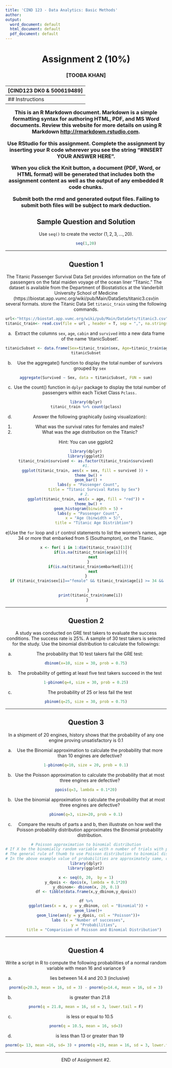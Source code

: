 ---
title: 'CIND 123 - Data Analytics: Basic Methods'
author: 
output:
  word_document: default
  html_document: default
  pdf_document: default
---
<center> <h1> Assignment 2 (10%) </h1> </center>
<center>  <h3> [TOOBA KHAN] </h2> </center>
<center> <h3> [CIND123 DK0 & 500619489] </h2> </center>
---
## Instructions 

This is an R Markdown document. Markdown is a simple formatting syntax for authoring HTML, PDF, and MS Word documents. Review this website for more details on using R Markdown <http://rmarkdown.rstudio.com>.

Use RStudio for this assignment. Complete the assignment by inserting your R code wherever you see the string "#INSERT YOUR ANSWER HERE".

When you click the **Knit** button, a document (PDF, Word, or HTML format) will be generated that includes both the assignment content as well as the output of any embedded R code chunks.

Submit **both**  the rmd and generated output files. Failing to submit both files will be subject to mark deduction.

## Sample Question and Solution

Use `seq()` to create the vector $(1,2,3,\ldots,20)$.

```{r}
seq(1,20)
```

******
\newpage
## Question 1 

The Titanic Passenger Survival Data Set provides information on the fate of passengers on the fatal maiden voyage of the ocean liner "Titanic." The dataset is available from the Department of Biostatistics at the Vanderbilt University School of Medicine (https://biostat.app.vumc.org/wiki/pub/Main/DataSets/titanic3.csv)in several formats. store the Titanic Data Set `titanic_train` using the following commands. 
```{r}
url<-"https://biostat.app.vumc.org/wiki/pub/Main/DataSets/titanic3.csv"
titanic_train<- read.csv(file = url , header = T, sep = ",", na.strings = c("","NA"),  stringsAsFactors = F)
```

a) Extract the columns `sex`, `age`, `cabin` and `survived` into a new data frame of the name 'titanicSubset'.

```{r}
titanicSubset <- data.frame(Sex=titanic_train$sex, Age=titanic_train$age, Cabin=titanic_train$cabin, Survived=titanic_train$survived)
titanicSubset
```


b) Use the aggregate() function to display the total number of survivors grouped by `sex`

```{r}
aggregate(Survived ~ Sex, data = titanicSubset, FUN = sum)
```

c) Use the count() function in `dplyr` package to display the total number of passengers within each Ticket Class `Pclass.`

```{r}
library(dplyr)
titanic_train %>% count(pclass)
```

d) Answer the following graphically (using visualization):
1. What was the survival rates for females and males?
2. What was the age distribution on the Titanic?

Hint: You can use ggplot2
```{r}
library(dplyr)
library(ggplot2)
titanic_train$survived <- as.factor(titanic_train$survived)
#1.
ggplot(titanic_train, aes(x = sex, fill = survived )) + 
  theme_bw() +
  geom_bar() +
  labs(y = "Passenger Count",
       title = "Titanic Survival Rates by Sex")
# 2. 
ggplot(titanic_train, aes(x = age, fill = "red")) +
  theme_bw() +
  geom_histogram(binwidth = 5) +
  labs(y = "Passenger Count",
       x = "Age (binwidth = 5)",
       title = "Titanic Age Distribtion")
```

e)Use the `for` loop and `if` control statements to list the women's names, age 34 or more that embarked from S (Southampton), on the Titanic.
```{r}
x <- for( i in 1:dim(titanic_train)[1]){
    if(is.na(titanic_train$age[i])){
      next
  }
    if(is.na(titanic_train$embarked[i])){
      next
  }  
  if (titanic_train$sex[i]=="female" && titanic_train$age[i] >= 34 &&       titanic_train$embarked[i]=="S"){
    
  }
    print(titanic_train$name[i])
 }

```

******
\newpage
## Question 2

A study was conducted on GRE test takers to evaluate the success conditions. The success rate is 25%. A sample of 30 test takers is selected for the study. Use the binomial distribution to calculate the followings:

a) The probability that 10 test takers fail the GRE test:
```{r}
dbinom(x=10, size = 30, prob = 0.75)
```

b) The probability of getting at least five test takers succeed in the test
```{r}
1-pbinom(q=4, size = 30, prob = 0.25)
```

c) The probability of 25 or less fail the test
```{r}
pbinom(q=25, size = 30, prob = 0.75)
```


******
\newpage
## Question 3 

In a shipment of 20 engines, history shows that the probability of any one engine proving unsatisfactory is 0.1

a) Use the Binomial approximation to calculate the probability that more than 10 engines are defective? 
```{r}
1-pbinom(q=10, size = 20, prob = 0.1)
```

b) Use the Poisson approximation to calculate the probability that at most three engines are defective? 
```{r}
ppois(q=3, lambda = 0.1*20)
```

b) Use the binomial approximation to calculate the probability that at most three engines are defective? 
```{r}
pbinom(q=3, size=20, prob = 0.1)
```


c) Compare the results of parts a and b, then illustrate on how well the Poisson probability distribution approximates the Binomial probability distribution.
```{r}
# Poisson approximation to binomial distribution
# If X be the binomially random variable with n number of trials with probability of success p. The mean of X is np and variance is np(1-p).
# The general rule of thumb to use Poisson distribution to binomial distribution is that the sample size n is sufficiently large and p is sufficiently small. Such that lambda = np (finite).
# In the above example value of probabilities are approximately same, computed from both distributions i-e Poisson and Binomial.
library(dplyr)
library(ggplot2)

x <- seq(0, 20,  by = 1)
y_dpois <- dpois(x, lambda = 0.1*20)
y_dbinom<- dbinom(x, 20, 0.1)
df <- tibble(data.frame(x,y_dbinom,y_dpois))

df %>%
  ggplot(aes(x = x, y = y_dbinom, col = "Binomial")) +
  geom_line()+
  geom_line(aes(y = y_dpois, col = "Poisson"))+
  labs (x = "Number of successes",
       y = "Probabilities",
       title = "Comparision of Poisson and Binomial Distribution")


```



******
\newpage
## Question 4 

Write a script in R to compute the following probabilities of a normal random variable with mean 16 and variance 9

a) lies between 14.4 and 20.3 (inclusive)
```{r}
pnorm(q=20.3, mean = 16, sd = 3) - pnorm(q=14.4, mean = 16, sd = 3)
```


b) is greater than 21.8
```{r}
pnorm(q = 21.8, mean = 16, sd = 3, lower.tail = F)
```


c) is less or equal to 10.5
```{r}
pnorm(q = 10.5, mean = 16, sd=3)
```


d) is less than 13 or greater than 19
```{r}
pnorm(q= 13, mean =16, sd= 3) + pnorm(q =19, mean = 16, sd = 3, lower.tail = F)
```

******

END of Assignment #2.
